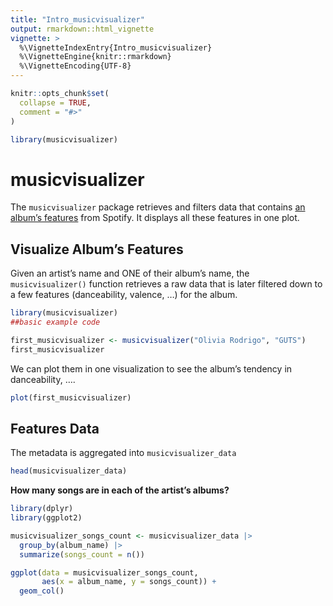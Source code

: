 ```yaml
---
title: "Intro_musicvisualizer"
output: rmarkdown::html_vignette
vignette: >
  %\VignetteIndexEntry{Intro_musicvisualizer}
  %\VignetteEngine{knitr::rmarkdown}
  %\VignetteEncoding{UTF-8}
---
```


```r
knitr::opts_chunk$set(
  collapse = TRUE,
  comment = "#>"
)
```

```r
library(musicvisualizer)
```

# musicvisualizer

<!-- badges: start -->
<!-- badges: end -->

The `musicvisualizer` package retrieves and filters data that contains [an album's features](https://spotify.com) from Spotify. It displays all these features in one plot.

## Visualize Album's Features

Given an artist's name and ONE of their album's name, the `musicvisualizer()` function retrieves a raw data that is later filtered down to a few features (danceability, valence, ...) for the album.

```r
library(musicvisualizer)
##basic example code

first_musicvisualizer <- musicvisualizer("Olivia Rodrigo", "GUTS")
first_musicvisualizer
```

We can plot them in one visualization to see the album's tendency in danceability, ....

```r
plot(first_musicvisualizer)
```

## Features Data
The metadata is aggregated into `musicvisualizer_data`

``` r
head(musicvisualizer_data)
```

**How many songs are in each of the artist's albums?**

```r
library(dplyr)
library(ggplot2)
```

``` r
musicvisualizer_songs_count <- musicvisualizer_data |>
  group_by(album_name) |>
  summarize(songs_count = n())
```

``` r
ggplot(data = musicvisualizer_songs_count,
       aes(x = album_name, y = songs_count)) +
  geom_col()
```

